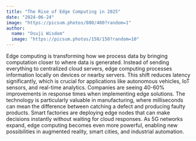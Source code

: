 ```yaml
---
title: "The Rise of Edge Computing in 2025"
date: "2024-06-24"
image: "https://picsum.photos/800/400?random=1"
author:
  name: "Osuji Wisdom"
  image: "https://picsum.photos/150/150?random=10"
---
```


Edge computing is transforming how we process data by bringing computation closer to where data is generated. Instead of sending everything to centralized cloud servers, edge computing processes information locally on devices or nearby servers.
This shift reduces latency significantly, which is crucial for applications like autonomous vehicles, IoT sensors, and real-time analytics. Companies are seeing 40-60% improvements in response times when implementing edge solutions.
The technology is particularly valuable in manufacturing, where milliseconds can mean the difference between catching a defect and producing faulty products. Smart factories are deploying edge nodes that can make decisions instantly without waiting for cloud responses.
As 5G networks expand, edge computing becomes even more powerful, enabling new possibilities in augmented reality, smart cities, and industrial automation.
